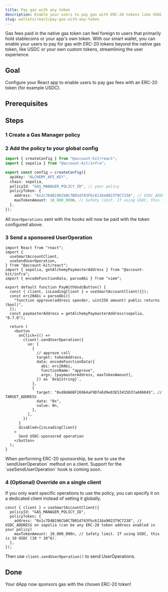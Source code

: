 ```yaml
---
title: Pay gas with any token
description: Enable your users to pay gas with ERC-20 tokens like USDC via Gas Manager
slug: wallets/react/pay-gas-with-any-token
---
```


Gas fees paid in the native gas token can feel foreign to users that primarily hold stablecoins or your app's own token. With our smart wallet, you can enable your users to pay for gas with ERC-20 tokens beyond the native gas token, like USDC or your own custom tokens, streamlining the user experience.

<Markdown src="../../shared/sponsor-gas-erc20-how-it-works.mdx" />

## Goal

Configure your React app to enable users to pay gas fees with an ERC-20 token (for example USDC).

## Prerequisites

<Markdown src="../../shared/sponsor-gas-erc20-prerequisites.mdx" />

## Steps

### 1 Create a Gas Manager policy

<Markdown src="../../shared/sponsor-gas-erc20-create-policy.mdx" />

### 2 Add the policy to your global config

```ts twoslash config.ts
import { createConfig } from "@account-kit/react";
import { sepolia } from "@account-kit/infra";

export const config = createConfig({
  apiKey: "ALCHEMY_API_KEY",
  chain: sepolia,
  policyId: "GAS_MANAGER_POLICY_ID", // your policy
  policyToken: {
    address: "0x1c7D4B196Cb0C7B01d743Fbc6116a902379C7238", // USDC_ADDRESS on sepolia (can be any ERC-20 token address enabled in your policy)
    maxTokenAmount: 10_000_000n, // Safety limit. If using USDC, this is 10 USDC (10 * 10^6).
  },
});
```

All `UserOperations` sent with the hooks will now be paid with the token configured above.

### 3 Send a sponsored UserOperation

```tsx twoslash
import React from "react";
import {
  useSmartAccountClient,
  useSendUserOperation,
} from "@account-kit/react";
import { sepolia, getAlchemyPaymasterAddress } from "@account-kit/infra";
import { encodeFunctionData, parseAbi } from "viem";

export default function PayWithUsdcButton() {
  const { client, isLoadingClient } = useSmartAccountClient({});
  const erc20Abi = parseAbi([
    "function approve(address spender, uint256 amount) public returns (bool)",
  ]);
  const paymasterAddress = getAlchemyPaymasterAddress(sepolia, "0.7.0");

  return (
    <button
      onClick={() =>
        client!.sendUserOperation({
          uo: [
            {
              // approve call
              target: tokenAddress,
              data: encodeFunctionData({
                abi: erc20Abi,
                functionName: "approve",
                args: [paymasterAddress, maxTokenAmount],
              }) as `0x${string}`,
            },
            {
              target: "0xd8dA6BF26964aF9D7eEd9e03E53415D37aA96045", // TARGET_ADDRESS
              data: "0x",
              value: 0n,
            },
          ],
        })
      }
      disabled={isLoadingClient}
    >
      Send USDC-sponsored operation
    </button>
  );
}
```

<Tip>
  When performing ERC-20 sponsorship, be sure to use the `sendUserOperation`
  method on a client. Support for the `useSendUserOperation` hook is coming
  soon.
</Tip>

### 4 (Optional) Override on a single client

If you only want specific operations to use the policy, you can specify it on a dedicated client instead of setting it globally.

```tsx twoslash
const { client } = useSmartAccountClient({
  policyId: "GAS_MANAGER_POLICY_ID",
  policyToken: {
    address: "0x1c7D4B196Cb0C7B01d743Fbc6116a902379C7238", // USDC_ADDRESS on sepolia (can be any ERC-20 token address enabled in your policy)
    maxTokenAmount: 10_000_000n, // Safety limit. If using USDC, this is 10 USDC (10 * 10^6).
  },
});
```

Then use `client.sendUserOperation()` to send UserOperations.

## Done

Your dApp now sponsors gas with the chosen ERC-20 token!
